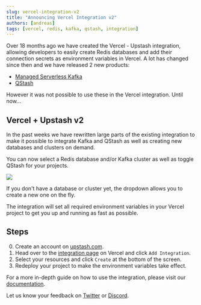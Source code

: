```yaml
---
slug: vercel-integration-v2
title: "Announcing Vercel Integration v2"
authors: [andreas]
tags: [vercel, redis, kafka, qstash, integration]
---
```


Over 18 months ago we have created the Vercel - Upstash integration, allowing
developers to easily create Redis databases and add their connection secrets as
environment variables in Vercel. A lot has changed since then and we have
released 2 new products:

- [Managed Serverless Kafka](https://upstash.com/kafka)
- [QStash](https://upstash.com/qstash)

However it was not possible to use these in the Vercel integration. Until now...

## Vercel + Upstash v2

In the past weeks we have rewritten large parts of the existing integration to
make it possible to integrate Kafka and QStash as well as creating new databases
and clusters on demand.

You can now select a Redis database and/or Kafka cluster as well as toggle
QStash for your projects.

![](/blog/vercel-integration/integration_filled.png)

If you don't have a database or cluster yet, the dropdown allows you to create a
new one on the fly.

The integration will set all required environment variables in your Vercel
project to get you up and running as fast as possible.

## Steps

0. Create an account on [upstash.com](https://console.upstash.com).
1. Head over to the [integration page](https://vercel.com/integrations/upstash)
   on Vercel and click `Add Integration`.
2. Select your resources and click `Create` at the bottom of the screen.
3. Redeploy your project to make the environment variables take effect.

For a more in-depth guide on how to use the integration, please visit our
[documentation](https://docs.upstash.com/redis/howto/vercelintegration).

Let us know your feedback on [Twitter](https://twitter.com/upstash) or
[Discord](https://upstash.com/discord).
